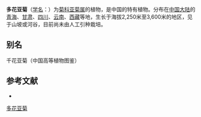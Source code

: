 {{Speciesbox
| name = 多花亚菊
| status = 
| status_system = 
| image =
| genus = Ajania
| species = myriantha
| authority = (Franch.) Ling ex Shih
}}

'''多花亚菊'''（[[学名|学名]]：{{lang|la|''Ajania myriantha''}}）为[[菊科|菊科]][[亚菊属|亚菊属]]的植物，是中国的特有植物。分布在[[中国大陆|中国大陆]]的[[青海|青海]]、[[甘肃|甘肃]]、[[四川|四川]]、[[云南|云南]]、[[西藏|西藏]]等地，生长于海拔2,250米至3,600米的地区，见于山坡或河谷，目前尚未由人工引种栽培。

== 别名 ==
千花亚菊（中国高等植物图鉴）

== 参考文献 ==
<div class="references-small">
* {{cite web| url =http://www.bioinfo.cn/db05/KmzwSpecies.php?action=view&id=3760| title =多花亚菊| work =《中国高等植物数据库全库》| publisher =中国科学院微生物研究所| author =昆明植物研究所| accessdate =2009-02-25| deadurl =yes| archiveurl =https://web.archive.org/web/20160305065857/http://www.bioinfo.cn/db05/KmzwSpecies.php?action=view&id=3760| archivedate =2016-03-05}}
</div>
{{Taxonbar|from=Q10932981}}

[[Category:亚菊属|多花亚菊]]


{{植物小作品}}